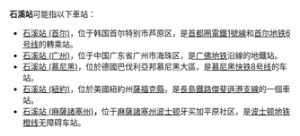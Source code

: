 '''石溪站'''可能指以下車站：

*[[石溪站_(首尔)|石溪站 (首尔)]]，位于韩国首尔特别市芦原区，是[[首都圈電鐵1號線|首都圈電鐵1號線]]和[[首尔地铁6号线|首尔地铁6号线]]的轉乘站。
*[[石溪站_(广州)|石溪站 (广州)]]，位于中国广东省广州市海珠区，是[[广佛地铁|广佛地铁]]沿線的地鐵站。
*[[石溪站_(慕尼黑)|石溪站 (慕尼黑)]]，位於德國巴伐利亞邦慕尼黑大區，是[[慕尼黑快铁8号线|慕尼黑快铁8号线]]的车站。
*[[石溪站_(紐約)|石溪站 (紐約)]]，位於美國紐約州[[蘇福克縣_(紐約州)|薩福克縣]]，是[[長島鐵路傑斐遜港支線|長島鐵路傑斐遜港支線]]的一個車站。
*[[斯托尼溪站|石溪站 (麻薩諸塞州)]]'''，'''位于[[麻薩諸塞州|麻薩諸塞州]][[波士顿|波士顿]]牙买加平原社区，是[[波士顿地铁橙线|波士顿地铁橙线]]无障碍车站。

{{disambig|cat=三字车站名消歧义}}